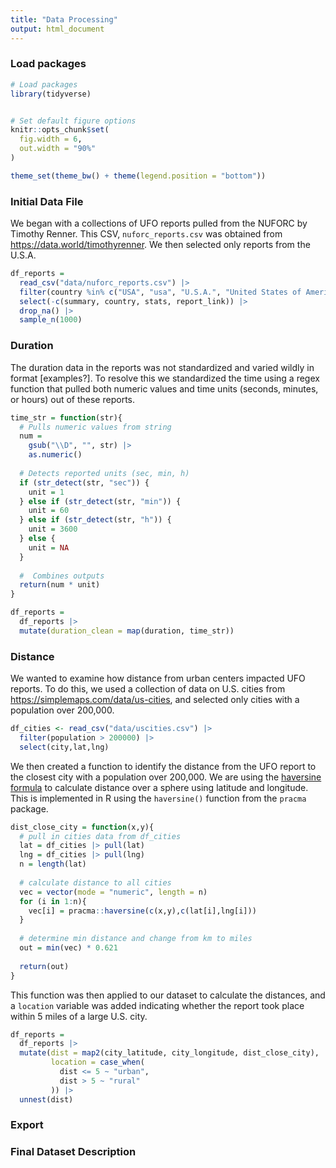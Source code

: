 ```yaml
---
title: "Data Processing"
output: html_document
---
```

### Load packages
```r
# Load packages
library(tidyverse)


# Set default figure options
knitr::opts_chunk$set(
  fig.width = 6,
  out.width = "90%"
)

theme_set(theme_bw() + theme(legend.position = "bottom"))

```

### Initial Data File
We began with a collections of UFO reports pulled from the NUFORC by Timothy Renner. This CSV, `nuforc_reports.csv` was obtained from [https://data.world/timothyrenner](https://data.world/timothyrenner). We then selected only reports from the U.S.A.

```r
df_reports = 
  read_csv("data/nuforc_reports.csv") |> 
  filter(country %in% c("USA", "usa", "U.S.A.", "United States of America")) |> 
  select(-c(summary, country, stats, report_link)) |> 
  drop_na() |> 
  sample_n(1000)
```

### Duration
The duration data in the reports was not standardized and varied wildly in format [examples?]. To resolve this we standardized the time using a regex function that pulled both numeric values and time units (seconds, minutes, or hours) out of these reports.

<!-- Should still find a way to handle the "-" times, e.g. "10-15 seconds" -->
<!-- Also doesn't work for decimal times -->
```r
time_str = function(str){
  # Pulls numeric values from string
  num = 
    gsub("\\D", "", str) |> 
    as.numeric()
  
  # Detects reported units (sec, min, h)
  if (str_detect(str, "sec")) {
    unit = 1
  } else if (str_detect(str, "min")) {
    unit = 60
  } else if (str_detect(str, "h")) {
    unit = 3600
  } else {
    unit = NA
  }
  
  #  Combines outputs
  return(num * unit)
}
```

```r
df_reports = 
  df_reports |> 
  mutate(duration_clean = map(duration, time_str))
```


### Distance
We wanted to examine how distance from urban centers impacted UFO reports. To do this, we used a collection of data on U.S. cities from [https://simplemaps.com/data/us-cities](https://simplemaps.com/data/us-cities), and selected only cities with a population over 200,000.
```r
df_cities <- read_csv("data/uscities.csv") |>
  filter(population > 200000) |> 
  select(city,lat,lng)
```

We then created a function to identify the distance from the UFO report to the closest city with a population over 200,000. We are using the [haversine formula](https://en.wikipedia.org/wiki/Haversine_formula) to calculate distance over a sphere using latitude and longitude. This is implemented in R using the `haversine()` function from the `pracma` package.

```r
dist_close_city = function(x,y){
  # pull in cities data from df_cities
  lat = df_cities |> pull(lat)
  lng = df_cities |> pull(lng)
  n = length(lat)
  
  # calculate distance to all cities
  vec = vector(mode = "numeric", length = n)
  for (i in 1:n){
    vec[i] = pracma::haversine(c(x,y),c(lat[i],lng[i]))
  }
  
  # determine min distance and change from km to miles
  out = min(vec) * 0.621
  
  return(out)
}
```

This function was then applied to our dataset to calculate the distances, and a `location` variable was added indicating whether the report took place within 5 miles of a large U.S. city.
```r
df_reports = 
  df_reports |> 
  mutate(dist = map2(city_latitude, city_longitude, dist_close_city),
         location = case_when(
           dist <= 5 ~ "urban",
           dist > 5 ~ "rural"
         )) |> 
  unnest(dist)
```

### Export


### Final Dataset Description

